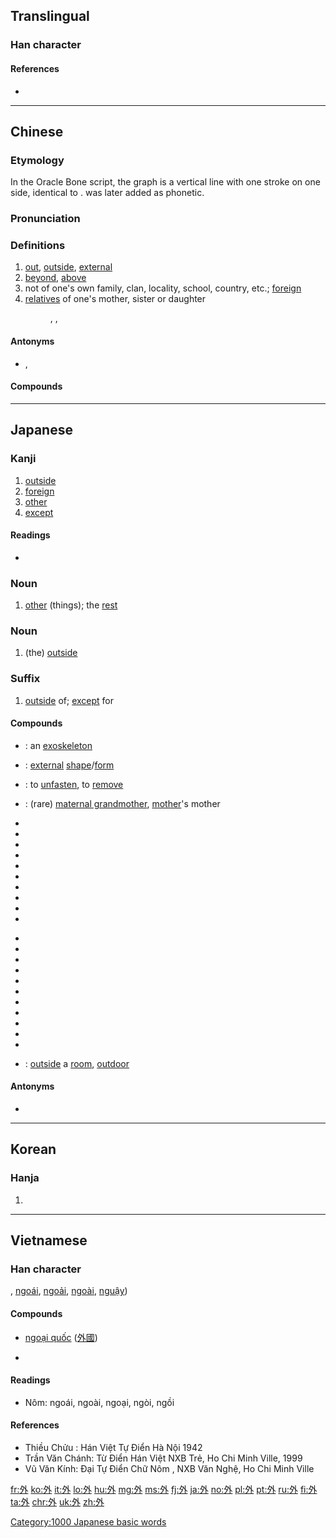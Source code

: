 ==Translingual==
{{stroke order|strokes=5}}

===Han character===
{{Han char|rn=36|rad=夕|as=02|sn=5|four=23200|canj=NIY|ids=⿰夕卜}}

====References====
* {{Han ref|kx=0246.020|dkj=05750|dj=0487.050|hdz=20860.010|uh=5916|ud=22806|bh=A57E|bd=42366}}

----

==Chinese==
{{zh-forms}}

===Etymology===
In the Oracle Bone script, the graph is a vertical line with one stroke on one side, identical to {{zh-l|卜|divination}}. {{zh-l|月}} was later added as phonetic.

===Pronunciation===
{{zh-pron
|m=wài
|c=ngoi6,oi6
|c_note=ngoi6 
|h=pfs=ngoi
|md=nguôi/ngiê
|md_note=nguôi - literary; ngiê - colloquial
|mn=gōa/gōe
|mn_note=gōa - literary; gōe - colloquial
|w=3nga
|mc=y
|oc=y
|cat=a,n
}}

===Definitions===
{{zh-hanzi}}

# [[out]], [[outside]], [[external]]
# [[beyond]], [[above]]
# not of one's own family, clan, locality, school, country, etc.; [[foreign]]
# [[relatives]] of one's mother, sister or daughter
#: {{zh-l|外婆|maternal grandmother}}, {{zh-l|外孙|daughter's son}}, {{zh-l|外祖父|maternal grandfather}}

====Antonyms====
* {{zh-l|裡/里}}, {{zh-l|內/内}}

====Compounds====
{{der5
|{{zh-l|外办}}
|{{zh-l|外邦}}
|{{zh-l|外币}}
|{{zh-l|外边}}, {{zh-l|外边儿}}
|{{zh-l|外表}}
|{{zh-l|外宾}}
|{{zh-l|外部}}
|{{zh-l|外埠}}
|{{zh-l|外财}}
|{{zh-l|外层空间}}
|{{zh-l|外场}}
|{{zh-l|外钞}}
|{{zh-l|外臣}}
|{{zh-l|外出}}
|{{zh-l|外出血}}
|{{zh-l|外传}}
|{{zh-l|外存}}
|{{zh-l|外带}}
|{{zh-l|外道}}
|{{zh-l|外敌}}
|{{zh-l|外地}}
|{{zh-l|外电}}
|{{zh-l|外电路}}
|{{zh-l|外电阻}}
|{{zh-l|外调}}
|{{zh-l|外耳}}
|{{zh-l|外分泌}}
|{{zh-l|外敷}}
|{{zh-l|外港}}
|{{zh-l|外公}}
|{{zh-l|外功}}, {{zh-l|外功儿}}
|{{zh-l|外骨骼}}
|{{zh-l|外观}}
|{{zh-l|外国}}
|{{zh-l|外国语}}
|{{zh-l|外海}}
|{{zh-l|外行}}
|{{zh-l|外号}}, {{zh-l|外号儿}}
|{{zh-l|外话}}
|{{zh-l|外踝}}
|{{zh-l|外患}}
|{{zh-l|外汇}}
|{{zh-l|外汇留成}}
|{{zh-l|外婚制}}
|{{zh-l|外活}}, {{zh-l|外活儿}}
|{{zh-l|外货}}
|{{zh-l|外祸}}
|{{zh-l|外籍}}
|{{zh-l|外加}}
|{{zh-l|外间}}, {{zh-l|外间儿}}
|{{zh-l|外江}}
|{{zh-l|外交}}
|{{zh-l|外交辞令}}
|{{zh-l|外交特权}}
|{{zh-l|外交团}}
|{{zh-l|外角}}
|{{zh-l|外界}}
|{{zh-l|外景}}
|{{zh-l|外科}}
|{{zh-l|外壳}}
|{{zh-l|外客}}
|{{zh-l|外寇}}
|{{zh-l|外快}}
|{{zh-l|外来}}
|{{zh-l|外来户}}
|{{zh-l|外来语}}
|{{zh-l|外力}}
|{{zh-l|外流}}
|{{zh-l|外路}}
|{{zh-l|外露}}
|{{zh-l|外轮}}
|{{zh-l|外贸}}
|{{zh-l|外貌}}
|{{zh-l|外面}}, {{zh-l|外面儿}}
|{{zh-l|外面儿光}}
|{{zh-l|外胚层}}
|{{zh-l|外婆}}
|{{zh-l|外戚}}
|{{zh-l|外企}}
|{{zh-l|外欠}}
|{{zh-l|外强中干}}
|{{zh-l|外侨}}
|{{zh-l|外勤}}
|{{zh-l|外圈}}
|{{zh-l|外人}}
|{{zh-l|外伤}}
|{{zh-l|外商}}
|{{zh-l|外生殖器}}
|{{zh-l|外甥}}
|{{zh-l|外甥女}}, {{zh-l|外甥女儿}}
|{{zh-l|外省}}
|{{zh-l|外史}}
|{{zh-l|外事}}
|{{zh-l|外饰}}
|{{zh-l|外室}}
|{{zh-l|外手}}, {{zh-l|外手儿}}
|{{zh-l|外首}}
|{{zh-l|外水}}
|{{zh-l|外孙}}
|{{zh-l|外孙女}}, {{zh-l|外孙女儿}}
|{{zh-l|外孙子}}
|{{zh-l|外胎}}
|{{zh-l|外逃}}
|{{zh-l|外套}}, {{zh-l|外套儿}}
|{{zh-l|外头}}
|{{zh-l|外围}}
|{{zh-l|外围设备}}
|{{zh-l|外文}}
|{{zh-l|外屋}}
|{{zh-l|外侮}}
|{{zh-l|外务}}
|{{zh-l|外骛}}
|{{zh-l|外县}}
|{{zh-l|外线}}
|{{zh-l|外乡}}
|{{zh-l|外向}}
|{{zh-l|外向型}}
|{{zh-l|外销}}
|{{zh-l|外心}}
|{{zh-l|外星人}}
|{{zh-l|外行星}}
|{{zh-l|外形}}
|{{zh-l|外姓}}
|{{zh-l|外烟}}
|{{zh-l|外延}}
|{{zh-l|外焰}}
|{{zh-l|外扬}}
|{{zh-l|外洋}}
|{{zh-l|外衣}}
|{{zh-l|外溢}}
|{{zh-l|外因}}
|{{zh-l|外阴}}
|{{zh-l|外引内联}}
|{{zh-l|外语}}
|{{zh-l|外遇}}
|{{zh-l|外园内方}}
|{{zh-l|外援}}
|{{zh-l|外在}}
|{{zh-l|外债}}
|{{zh-l|外长}}
|{{zh-l|外罩}}, {{zh-l|外罩儿}}
|{{zh-l|外痔}}
|{{zh-l|外资}}
|{{zh-l|外族}}
|{{zh-l|外祖父}}
|{{zh-l|外祖母}}
}}

----

==Japanese==

===Kanji===
{{ja-kanji|grade=2|rs=夕02}}

# [[outside]]
# [[foreign]]
# [[other]]
# [[except]]

====Readings====
* {{ja-readings
|goon=[[げ]] (ge)
|kanon=[[がい]] (gai)
|toon=[[うい]] (ui) {{qualifier|non-[[w:Jōyō kanji|Jōyō]] reading}}
|kun=[[そと]] (soto), [[ほか]] (hoka), [[はずす]] ([[外す]], hazusu)}}

===Noun===
{{ja-noun|ほか}}

# [[other]] (things); the [[rest]]

===Noun===
{{ja-noun|そと}}

# (the) [[outside]]

===Suffix===
{{ja-pos|がい|suffix}}

# [[outside]] of; [[except]] for

====Compounds====
{{der-top|Compounds}}
* {{ja-r|外骨格|がいこっかく}}: an [[exoskeleton]]
* {{ja-r|外形|がいけい}}: [[external]] [[shape]]/[[form]]
* {{ja-r|外す|はずす}}: to [[unfasten]], to [[remove]]
* {{ja-r|外祖母|がいそぼ}}: (rare) [[maternal grandmother]], [[mother]]'s mother
* {{ja-r|外交|がいこう}}
* {{ja-r|外人|がいじん}}
* {{ja-r|外傷|がいしょう}}
* {{ja-r|外出|がいしゅつ}}
* {{ja-r|外務省|がいむしょう}}
* {{ja-r|外国|がいこく}}
* {{ja-r|外国人|がいこくじん}}
* {{ja-r|外国語|がいこくご}}
* {{ja-r|外来|がいらい}}
* {{ja-r|外来語|がいらいご}}
{{der-mid}}
* {{ja-r|外泊|がいはく}}
* {{ja-r|外相|がいしょう}}
* {{ja-r|外科|げか}}
* {{ja-r|外耳|がいじ}}
* {{ja-r|外苑|がいえん}}
* {{ja-r|外資|がいし}}
* {{ja-r|外貨|がいか}}
* {{ja-r|外装|がいそう}}
* {{ja-r|外道|げどう}}
* {{ja-r|外部|がいぶ}}
* {{ja-r|海外|かいがい}}
* {{ja-r|室外|しつがい}}: [[outside]] a [[room]], [[outdoor]]
{{der-bottom}}

====Antonyms====
* {{l|ja|内}}

[[Category:1000 Japanese basic words]]

----

==Korean==

===Hanja===
{{ko-hanja|hangeul=외|rv=oe|mr=oe|y=oy|eumhun=바깥|ehrv=bakkat|ehmr=pakkat|ehy=pakkath}}

# {{defn|lang=ko|sort=夕02}}

----

==Vietnamese==

===Han character===
{{vi-hantu|[[ngoại]]|rs=夕02}}, [[ngoái]], [[ngoải]], [[ngoài]], [[nguậy]])

====Compounds====
* [[ngoại quốc]] ([[外國]])

* {{defn|lang=vi|sort=夕02}}

====Readings====
* Nôm: ngoái, ngoài, ngoại, ngòi, ngồi

====References====
* Thiều Chửu : Hán Việt Tự Điển Hà Nội 1942
* Trần Văn Chánh: Từ Điển Hán Việt NXB Trẻ, Ho Chi Minh Ville, 1999
* Vũ Văn Kính: Đại Tự Điển Chữ Nôm , NXB Văn Nghệ, Ho Chi Minh Ville

[[fr:外]]
[[ko:外]]
[[it:外]]
[[lo:外]]
[[hu:外]]
[[mg:外]]
[[ms:外]]
[[fj:外]]
[[ja:外]]
[[no:外]]
[[pl:外]]
[[pt:外]]
[[ru:外]]
[[fi:外]]
[[ta:外]]
[[chr:外]]
[[uk:外]]
[[zh:外]]